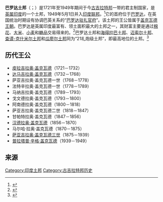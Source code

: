 {{Infobox country
|native_name =Baroda State<br>{{lang|gu|વડોદરા}}
|conventional_long_name = 巴罗达土邦
|common_name = 巴罗达
|type = 土邦
|status_text = [[英属印度|英属印度]][[土邦|土邦]]
|era = 
|year_start = 1721年
|date_start = 
|event_start= 
|year_end = 1949年
|date_end = 
|event_end= 并入印度
|event1 = 
|date_event1 = 
|s1 = 印度
|flag_s1 = Flag of India.svg
|image_flag =Baroda flag.svg
|image_coat =Baroda State CoA.png
|image_map = Baroda state 1909.jpg
|image_map_caption = 1909年
|stat_area1 =3239
|stat_year1 = 1921年
|stat_pop1 = 2126522
|footnotes = <ref>[https://archive.org/stream/cu31924007471935/cu31924007471935_djvu.txt "A Catalogue of Manuscript and Printed Reports, Field Books, Memoirs, Maps ..." Vol. iv, "Containing the treaties, etc., relating to the states within the Bombay presidency"]</ref>
}}
'''巴罗达土邦'''（{{lang-gu|વડોદરા}}；{{lang-en|Baroda State}}）是1721年至1949年期间于今[[古吉拉特邦|古吉拉特邦]]一带的君主制国家，是[[英属印度|英属印度]]的一个土邦，1949年5月1日并入[[印度联邦|印度联邦]]。<ref name=fi>{{cite news|url=http://news.google.com/newspapers?id=5Hw-AAAAIBAJ&sjid=4UsMAAAAIBAJ&pg=5018,2762425&dq=baroda-state&hl=en|title=Rulers Farewell Message|date=1 May 1949|work=Indian Express|accessdate=2014-07-11|archive-date=2016-03-12|archive-url=https://web.archive.org/web/20160312095011/https://news.google.com/newspapers?id=5Hw-AAAAIBAJ&sjid=4UsMAAAAIBAJ&pg=5018,2762425&dq=baroda-state&hl=en|dead-url=no}}</ref>它的首府位于[[巴罗达|巴罗达]]，在英国统治时期设有协调巴英关系的“[[巴罗达驻扎官府|巴罗达驻扎官府]]”。该土邦的王公皆属于[[盖克瓦德王朝|盖克瓦德王朝]]。巴罗达是英属印度最富有、领土面积最大的土邦之一，其财富主要是通过[[棉花|棉花]]、[[大米|大米]]、[[小麦|小麦]]和[[糖|糖品]]交易得来的。<ref>{{cite news|url=http://pqasb.pqarchiver.com/courant/access/808132672.html?dids=808132672:808132672&FMT=ABS&FMTS=ABS:AI&type=historic&date=Aug+16%2C+1927&author=&pub=Hartford+Courant&desc=India+Has+Rich+State+In+Baroda&pqatl=google|title=India Has Rich State In Baroda|date=16 August 1927|work=Hartford Courant|accessdate=2014-07-11|archive-date=2012-11-04|archive-url=https://web.archive.org/web/20121104084919/http://pqasb.pqarchiver.com/courant/access/808132672.html?dids=808132672:808132672&FMT=ABS&FMTS=ABS:AI&type=historic&date=Aug+16,+1927&author=&pub=Hartford+Courant&desc=India+Has+Rich+State+In+Baroda&pqatl=google|dead-url=no}}</ref>巴罗达土邦和[[海得拉巴土邦|海得拉巴土邦]]、[[迈索尔土邦|迈索尔土邦]]、[[查谟-克什米尔土邦|查谟-克什米尔土邦]]和[[瓜廖尔土邦|瓜廖尔土邦]]同为“21礼炮级土邦”，即最高地位的土邦。<ref>{{cite web|url=http://www.royalark.net/India/salute.htm|title=Salute States|accessdate=2014-07-11|archive-date=2018-12-25|archive-url=https://web.archive.org/web/20181225134550/http://www.royalark.net/India/salute.htm|dead-url=no}}</ref>

== 历代王公 ==
* [[皮拉吉拉奥·盖克瓦德|皮拉吉拉奥·盖克瓦德]]（1721－1732）
* [[达马吉拉奥·盖克瓦德|达马吉拉奥·盖克瓦德]]（1732－1768）
* 萨亚吉拉奥·盖克瓦德一世（1768－1778）
* 法特辛拉奥·盖克瓦德一世（1778－1789）
* 马纳吉拉奥·盖克瓦德（1789－1793）
* 戈文德拉奥·盖克瓦德（1793－1800）
* 阿南德拉奥·盖克瓦德（1800－1818）
* 萨亚吉拉奥·盖克瓦德二世（1818－1847）
* 甘帕特拉奥·盖克瓦德（1847－1856）
* [[汉德拉奥·盖克瓦德|汉德拉奥·盖克瓦德]]（1856－1870）
* 马尔哈·拉奥·盖克瓦德（1870－1875）
* [[萨亚吉拉奥·盖克瓦德三世|萨亚吉拉奥·盖克瓦德三世]]（1875－1939）
* [[普拉塔普·辛格·盖克瓦德|普拉塔普·辛格·盖克瓦德]]（1939－1949）

==来源==

{{reflist|2}}
{{Salute states}}

{{DEFAULTSORT: Baroda}}
[[Category:印度土邦|Category:印度土邦]]
[[Category:古吉拉特邦历史|Category:古吉拉特邦历史]]
